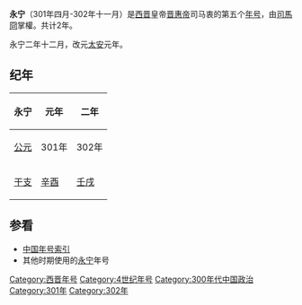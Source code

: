 {{Eranamebox|年号= 永宁
|起讫时间= 301年四月-302年十一月
|政权= [[西晋|西晋]]
|帝王= [[晋惠帝|晋惠帝]]司马衷
|历时= 2年
|timeline= <timeline>
ImageSize  = width:200 height:50
PlotArea   = width:180 height:30 left:10 bottom:20
TimeAxis   = orientation:horizontal
DateFormat = yyyy
Period     = from:265 till:316
AlignBars  = early
ScaleMajor = increment:51 start:265
Colors =
  id:canvas value:rgb(1,1,0.85)
BackgroundColors = canvas:canvas
PlotData =
  width:15 color:black
  bar:era from:start till:end
  bar:era from:290 till:306 color:red
  bar:era from:301 till:302 color:yellow
</timeline>
|说明= 永宁在西晋及晋惠帝时期的位置
}}
'''永宁'''（301年四月-302年十一月）是[[西晋|西晋]]皇帝[[晋惠帝|晋惠帝]]司马衷的第五个[[年号|年号]]，由[[司馬冏|司馬冏]]掌權。共计2年。

永宁二年十二月，改元[[太安_(晋)|太安]]元年。

==纪年==
{| class="wikitable" 
|-
!永宁!!元年!!二年
|-
![[公元纪年|公元]]
|301年||302年
|-
![[干支纪年|干支]]
|[[辛酉|辛酉]]||[[壬戌|壬戌]]
|}

==参看==
*[[中国年号索引|中国年号索引]]
*其他时期使用的[[永宁|永宁]]年号

{{年号|[[永康_(晋)|永康]]|[[中国年号索引|中国年号]]|[[太安_(晋)|太安]]}}
{{晉十六國年號}}
[[Category:西晋年号|Category:西晋年号]]
[[Category:4世纪年号|Category:4世纪年号]]
[[Category:300年代中国政治|Category:300年代中国政治]]
[[Category:301年|Category:301年]]
[[Category:302年|Category:302年]]